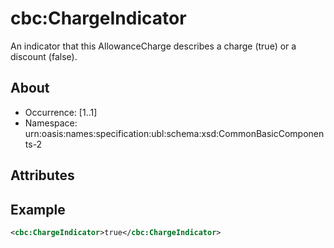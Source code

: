 
# cbc:ChargeIndicator

An indicator that this AllowanceCharge describes a charge (true) or a discount (false).

## About

- Occurrence: [1..1]
- Namespace: urn:oasis:names:specification:ubl:schema:xsd:CommonBasicComponents-2

## Attributes

## Example

```xml
<cbc:ChargeIndicator>true</cbc:ChargeIndicator>
